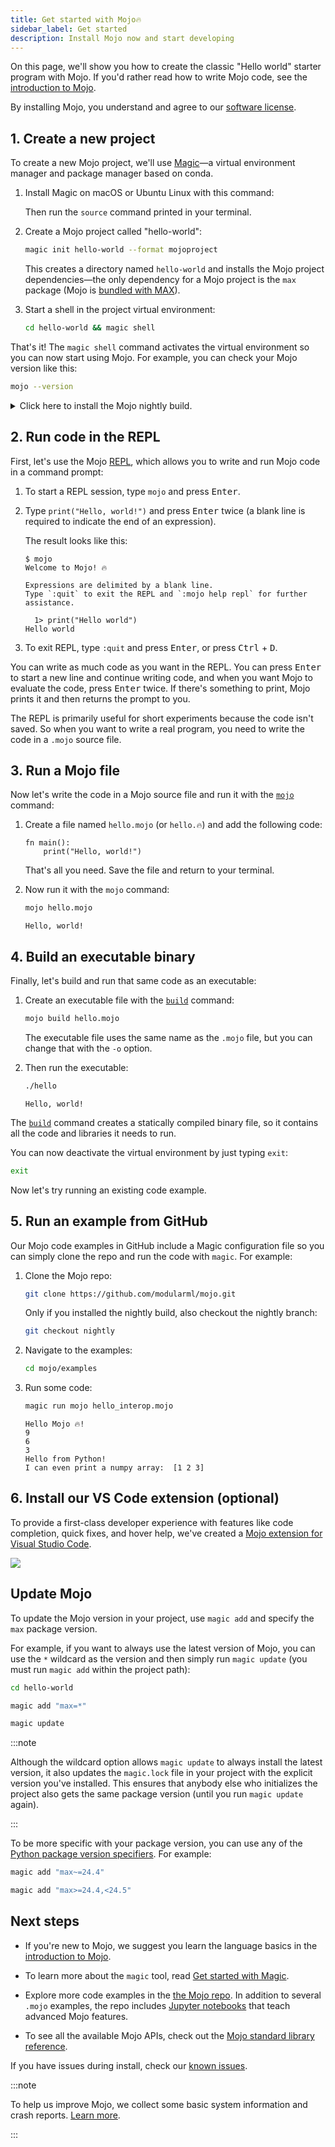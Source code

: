 ```yaml
---
title: Get started with Mojo🔥
sidebar_label: Get started
description: Install Mojo now and start developing
---
```



On this page, we'll show you how to create the classic "Hello world" starter
program with Mojo. If you'd rather read how to write Mojo code, see the
[introduction to Mojo](/mojo/manual/basics).

By installing Mojo, you understand and agree to our [software
license](https://www.modular.com/legal/max).

## 1. Create a new project

To create a new Mojo project, we'll use [Magic](/magic)—a virtual environment
manager and package manager based on conda.

1. Install Magic on macOS or Ubuntu Linux with this command:

    <MaxInstall type="magic" />

    Then run the `source` command printed in your terminal.

2. Create a Mojo project called "hello-world":

    ```sh
    magic init hello-world --format mojoproject
    ```

    This creates a directory named `hello-world` and installs the Mojo project
    dependencies—the only dependency for a Mojo project is the `max` package
    (Mojo is [bundled with MAX](/max/faq#why-bundle-mojo-with-max)).

3. Start a shell in the project virtual environment:

    ```sh
    cd hello-world && magic shell
    ```

That's it! The `magic shell` command activates the virtual environment so you
can now start using Mojo. For example, you can check your Mojo version like
this:

```sh
mojo --version
```


<details>
  <summary>Click here to install the Mojo nightly build.</summary>
  <div>

To install the latest nightly build, specify the `max-nightly` channel when you
initialize your project:

```sh
magic init hello-world-nightly --format mojoproject \
  -c conda-forge -c https://conda.modular.com/max-nightly
```

When you include the `-c` (`--channel`) option, you must specify all channels.
Be sure to specify the `conda-forge` channel (or another conda channel) where
Magic should look for all packages other than MAX/Mojo.

Then start a shell in the new environment:

```sh
cd hello-world-nightly && magic shell
```

The nightly version of Mojo installed in this project is fully independent, so
it will not interfere with other projects that use the latest stable build.

  </div>
</details>


## 2. Run code in the REPL

First, let's use the Mojo
[REPL](https://en.wikipedia.org/wiki/Read%E2%80%93eval%E2%80%93print_loop),
which allows you to write and run Mojo code in a command prompt:

1. To start a REPL session, type `mojo` and press <kbd>Enter</kbd>.

2. Type `print("Hello, world!")` and press <kbd>Enter</kbd> twice
(a blank line is required to indicate the end of an expression).

    The result looks like this:

    ```text
    $ mojo
    Welcome to Mojo! 🔥

    Expressions are delimited by a blank line.
    Type `:quit` to exit the REPL and `:mojo help repl` for further assistance.

      1> print("Hello world")
    Hello world
    ```

3. To exit REPL, type `:quit` and press <kbd>Enter</kbd>, or press
<kbd>Ctrl</kbd> + <kbd>D</kbd>.

You can write as much code as you want in the REPL. You can press
<kbd>Enter</kbd> to start a new line and continue writing code, and when you
want Mojo to evaluate the code, press <kbd>Enter</kbd> twice. If there's
something to print, Mojo prints it and then returns the prompt to you.

The REPL is primarily useful for short experiments because the code isn't
saved. So when you want to write a real program, you need to write the code in
a `.mojo` source file.

## 3. Run a Mojo file

Now let's write the code in a Mojo source file and run it with the
[`mojo`](/mojo/cli/) command:

1. Create a file named `hello.mojo` (or `hello.🔥`) and add the following code:

   ```mojo
   fn main():
       print("Hello, world!")
   ```

   That's all you need. Save the file and return to your terminal.

2. Now run it with the `mojo` command:

    ```sh
    mojo hello.mojo
    ```

    ```output
    Hello, world!
    ```

## 4. Build an executable binary

Finally, let's build and run that same code as an executable:

1. Create an executable file with the [`build`](/mojo/cli/build) command:

    ```sh
    mojo build hello.mojo
    ```

    The executable file uses the same name as the `.mojo` file, but
    you can change that with the `-o` option.

2. Then run the executable:

    ```sh
    ./hello
    ```

    ```output
    Hello, world!
    ```

The [`build`](/mojo/cli/build) command creates a statically compiled binary
file, so it contains all the code and libraries it needs to run.

You can now deactivate the virtual environment by just typing `exit`:

```sh
exit
```

Now let's try running an existing code example.

## 5. Run an example from GitHub

Our Mojo code examples in GitHub include a Magic configuration file so you can
simply clone the repo and run the code with `magic`. For example:

1. Clone the Mojo repo:

    ```sh
    git clone https://github.com/modularml/mojo.git
    ```

    Only if you installed the nightly build, also checkout the nightly branch:

    ```sh
    git checkout nightly
    ```

2. Navigate to the examples:

    ```sh
    cd mojo/examples
    ```

3. Run some code:

    ```sh
    magic run mojo hello_interop.mojo
    ```

    ```output
    Hello Mojo 🔥!
    9
    6
    3
    Hello from Python!
    I can even print a numpy array:  [1 2 3]
    ```

## 6. Install our VS Code extension (optional)

To provide a first-class developer experience with features like code
completion, quick fixes, and hover help, we've created a [Mojo extension for
Visual Studio
Code](https://marketplace.visualstudio.com/items?itemName=modular-mojotools.vscode-mojo).

![](./images/mojo-vscode.png)


## Update Mojo

To update the Mojo version in your project, use `magic add`
and specify the `max` package version.

For example, if you want to always use the latest version of Mojo, you can use
the `*` wildcard as the version and then simply run `magic update` (you must
run `magic add` within the project path):

```sh
cd hello-world
```

```sh
magic add "max=*"
```

```sh
magic update
```

:::note

Although the wildcard option allows `magic update` to always install the latest
version, it also updates the `magic.lock` file in your project with the
explicit version you've installed. This ensures that anybody else who
initializes the project also gets the same package version (until you run
`magic update` again).

:::

To be more specific with your package version, you can use any of the [Python
package version
specifiers](https://packaging.python.org/en/latest/specifications/version-specifiers/#id5).
For example:

```sh
magic add "max~=24.4"
```

```sh
magic add "max>=24.4,<24.5"
```


## Next steps

- If you're new to Mojo, we suggest you learn the language basics in the
  [introduction to Mojo](/mojo/manual/basics).

- To learn more about the `magic` tool, read [Get started with Magic](/magic/).

- Explore more code examples in the [the Mojo
repo](https://github.com/modularml/mojo/). In addition to several `.mojo`
examples, the repo includes [Jupyter
notebooks](https://github.com/modularml/mojo/tree/main/examples/notebooks#readme)
that teach advanced Mojo features.

- To see all the available Mojo APIs, check out the [Mojo standard library
  reference](/mojo/lib).

If you have issues during install, check our [known
issues](/mojo/roadmap#mojo-sdk-known-issues).

:::note

To help us improve Mojo, we collect some basic system information and
crash reports. [Learn
more](/mojo/faq#does-the-mojo-sdk-collect-telemetry).

:::
